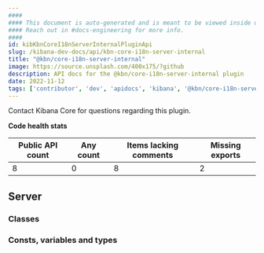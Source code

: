 ```yaml
---
####
#### This document is auto-generated and is meant to be viewed inside our experimental, new docs system.
#### Reach out in #docs-engineering for more info.
####
id: kibKbnCoreI18nServerInternalPluginApi
slug: /kibana-dev-docs/api/kbn-core-i18n-server-internal
title: "@kbn/core-i18n-server-internal"
image: https://source.unsplash.com/400x175/?github
description: API docs for the @kbn/core-i18n-server-internal plugin
date: 2022-11-12
tags: ['contributor', 'dev', 'apidocs', 'kibana', '@kbn/core-i18n-server-internal']
---
```




Contact Kibana Core for questions regarding this plugin.

**Code health stats**

| Public API count  | Any count | Items lacking comments | Missing exports |
|-------------------|-----------|------------------------|-----------------|
| 8 | 0 | 8 | 2 |

## Server

### Classes
<DocDefinitionList data={kbnCoreI18nServerInternalObj.server.classes}/>

### Consts, variables and types
<DocDefinitionList data={kbnCoreI18nServerInternalObj.server.misc}/>

